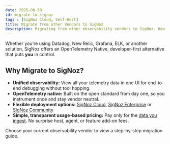 ```yaml
---
date: 2025-06-30
id: migrate-to-signoz
tags : [SigNoz Cloud, Self-Host]
title: Migrate from other Vendors to SigNoz
description: Migrating from other observability vendors to SigNoz. How to migrate metrics, traces, and logs to SigNoz.
---
```


Whether you're using Datadog, New Relic, Grafana, ELK, or 
another solution, SigNoz offers an OpenTelemetry Native, developer-first alternative that puts **you** in control.


## Why Migrate to SigNoz?

- **Unified observability:** View all your telemetry data in one UI for end-to-end debugging without tool hopping.
- **OpenTelemetry native:** Built on the open standard from day one, so you instrument once and stay vendor neutral.
- **Flexible deployment options:** [SigNoz Cloud](https://signoz.io/docs/cloud/), [SigNoz Enterprise](https://signoz.io/enterprise/) or [SigNoz Community](https://signoz.io/docs/install/self-host/)
- **Simple, transparent usage-based pricing:** Pay only for the [data you ingest](https://signoz.io/pricing/). No surprise host, agent, or feature add-on fees.


Choose your current observability vendor to view a step-by-step migration guide.

<MigrateToSigNoz />
